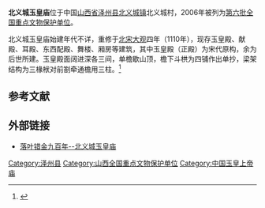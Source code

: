 {{coord|35|38|29|N|112|56|54|E|display=title|scale:10000}}
{{文物保护单位
| 级别 = 全国
| 名称 = 北义城玉皇庙
| 图片 = 
| 所在 = [[山西省|山西省]][[泽州县|泽州县]]
| 分类 = 古建筑
| 时代 = 宋至清
| 编号 = [[第六批全国重点文物保护单位|第六批]]第项
| 登录 = 2006年5月25日
}}

'''北义城玉皇庙'''位于中国[[山西省|山西省]][[泽州县|泽州县]][[北义城镇|北义城镇]]北义城村，2006年被列为[[第六批全国重点文物保护单位|第六批全国重点文物保护单位]]。

北义城玉皇庙始建年代不详，重修于[[北宋|北宋]][[大观|大观]]四年（1110年），现存玉皇殿、献殿、耳殿、东西配殿、舞楼、厢房等建筑，其中玉皇殿（正殿）为宋代原构，余为后世所建。玉皇殿面阔进深各三间，单檐歇山顶，檐下斗栱为四铺作出单抄，梁架结构为三椽栿对前劄牵通檐用三柱。<ref>{{Cite book |author=国家文物局 编 |title=全国重点文物保护单位（第六批）·第Ⅳ卷 |publisher=文物出版社 |year=2008 |isbn=978-7-5010-2446-9 |pages=284 }}</ref>

==参考文献==
{{reflist}}

==外部链接==
*[https://web.archive.org/web/20100727024839/http://hi.baidu.com/fjrh/blog/item/df1f93529aa51f030df3e319.html 落叶错金九百年--北义城玉皇庙]

{{山西全国重点文物保护单位}}
{{中国木构建筑 (唐-宋)}}

{{DEFAULTSORT:bei}}
[[Category:泽州县|Category:泽州县]]
[[Category:山西全国重点文物保护单位|Category:山西全国重点文物保护单位]]
[[Category:中国玉皇上帝庙|Category:中国玉皇上帝庙]]